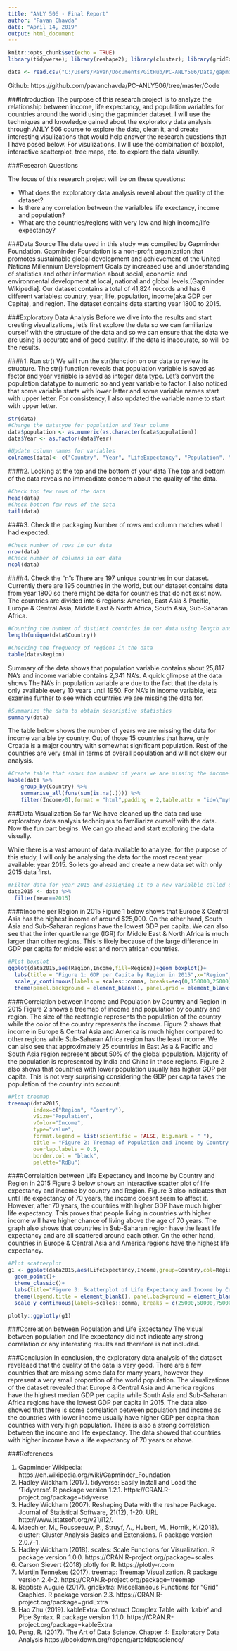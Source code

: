 ```yaml
---
title: "ANLY 506 - Final Report"
author: "Pavan Chavda"
date: "April 14, 2019"
output: html_document
---
```


```r
knitr::opts_chunk$set(echo = TRUE)
library(tidyverse); library(reshape2); library(cluster); library(gridExtra); library(knitr); library(treemap); library(kableExtra); library(plotly); library(scales)

data <- read.csv("C:/Users/Pavan/Documents/GitHub/PC-ANLY506/Data/gapminder.csv")
```
Github: https://github.com/pavanchavda/PC-ANLY506/tree/master/Code

###Introduction
The purpose of this research project is to analyze the relationship between income, life expectancy, and population variables for countries around the world using the gapminder dataset. I will use the techniques and knowledge gained about the exploratory data analysis through ANLY 506 course to explore the data, clean it, and create interesting visulizations that would help answer the research questions that I have posed below. For visulizations, I will use the combination of boxplot, interactive scatterplot, tree maps, etc. to explore the data visually.

###Research Questions

The focus of this research project will be on these questions:

* What does the exploratory data analysis reveal about the quality of the dataset?
* Is there any correlation between the varialbles life exectancy, income and population?
* What are the countries/regions with very low and high income/life expectancy?


###Data Source
The data used in this study was compiled by Gapminder Foundation. Gapminder Foundation is a non-profit organization that promotes sustainable global development and achievement of the United Nations Millennium Development Goals by increased use and understanding of statistics and other information about social, economic and environmental development at local, national and global levels.[Gapminder Wikipedia]. Our dataset contains a total of 41,824 records and has 6 different variables: country, year, life, population, income(aka GDP per Capita), and region. The dataset contains data starting year 1800 to  2015. 


###Exploratory Data Analysis
Before we dive into the results and start creating visualizations, let's first explore the data so we can familiarize ourself with the structure of the data and so we can ensure that the data we are using is accurate and of good quality. If the data is inaccurate, so will be the results.

####1. Run str()
We will run the str()function on our data to review its structure. The str() function reveals that population variable is saved as factor and year variable is saved as integer data type. Let's convert the population datatype to numeric so and year variable to factor. I also noticed that some variable starts with lower letter and some variable names start with upper letter. For consistency, I also updated the variable name to start with upper letter. 
```r
str(data)
#Change the datatype for population and Year column
data$population <- as.numeric(as.character(data$population))
data$Year <- as.factor(data$Year)

#Update column names for variables
colnames(data)<- c("Country", "Year", "LifeExpectancy", "Population", "Income", "Region")
```

####2. Looking at the top and the bottom of your data
The top and bottom of the data reveals no immeadiate concern about the quality of the data.
```r
#Check top few rows of the data
head(data)
#Check botton few rows of the data
tail(data)
```
####3. Check the packaging
Number of rows and column matches what I had expected.
```r
#Check number of rows in our data
nrow(data)
#Check number of columns in our data
ncol(data)
```
####4. Check the "n"s
There are 197 unique countries in our dataset. Currently there are 195 countries in the world, but our dataset contains data from year 1800 so there might be data for countries that do not exist now. The countries are divided into 6 regions: America, East Asia & Pacific, Europe & Central Asia, Middle East & North Africa, South Asia, Sub-Saharan Africa.
```r
#Counting the number of distinct countries in our data using length and unique
length(unique(data$Country))

#Checking the frequency of regions in the data
table(data$Region)
```

Summary of the data shows that population variable contains about 25,817 NA's and income variable contains 2,341 NA's. A quick glimpse at the data shows The NA's in population variable are due to the fact that the data is only available every 10 years until 1950. For NA's in income variable, lets examine further to see which countries we are missing the data for.
```r
#Summarize the data to obtain descriptive statistics
summary(data)
```

The table below shows the number of years we are missing the data for income varialble by country. Out of those 15 countries that have, only Croatia is a major country with somewhat significant population. Rest of the countries are very small in terms of overall population and will not skew our analysis.
```r
#Create table that shows the number of years we are missing the income data for 
kable(data %>%
    group_by(Country) %>%
    summarise_all(funs(sum(is.na(.)))) %>%
    filter(Income>0),format = "html",padding = 2,table.attr = "id=\"mytable\"")
```


###Data Visualization
So far We have cleaned up the data and use exploratory data analysis techniques to familiarize ourself with the data. Now the fun part begins. We can go ahead and start exploring the data visually.

While there is a vast amount of data available to analyze, for the purpose of this study, I will only be analysing the data for the most recent year available: year 2015. So lets go ahead and create a new data set with only 2015 data first.
```r
#Filter data for year 2015 and assigning it to a new varialble called data2015
data2015 <- data %>%
  filter(Year==2015)
```

####Income per Region in 2015
Figure 1 below shows that Europe & Central Asia has the highest income of around $25,000. On the other hand, South Asia and Sub-Saharan regions have the lowest GDP per capita. We can also see that the inter quartile range (IGR) for Middle East & North Africa is much larger than other regions. This is likely because of the large difference in GDP per capita for middle east and north african countries.
```r
#Plot boxplot 
ggplot(data2015,aes(Region,Income,fill=Region))+geom_boxplot()+
  labs(title = "Figure 1: GDP per Capita by Region in 2015",x="Region",y="Income(GDP per Capita)")+
  scale_y_continuous(labels = scales::comma, breaks=seq(0,150000,25000))+
  theme(panel.background = element_blank(), panel.grid = element_blank(),legend.position = "none",axis.text.x=element_text(angle = 10,vjust = 0),axis.title.x = element_blank())
```


####Correlation between Income and Population by Country and Region in 2015
Figure 2 shows a treemap of income and population by country and region. The size of the rectangle represents the population of the country while the color of the country represents the income. Figure 2 shows that income in Europe & Central Asia and America is much higher compared to other regions while Sub-Saharan Africa region has the least income. We can also see that approximately 25 countries in East Asia & Pacific and South Asia region represent about 50% of the global population. Majority of the population is represented by India and China in those regions. Figure 2 also shows that countries with lower population usually has higher GDP per capita. This is not very surprising considering the GDP per capita takes the population of the country into account. 
```r
#Plot treemap
treemap(data2015,
        index=c("Region", "Country"),
        vSize="Population",
        vColor="Income",
        type="value",
        format.legend = list(scientific = FALSE, big.mark = " "),
        title = "Figure 2: Treemap of Population and Income by Country and Region",
        overlap.labels = 0.5,
        border.col = "black",
        palette="RdBu")
```


####Correlaltion between Life Expectancy and Income by Country and Region in 2015
Figure 3 below shows an interactive scatter plot of life expectancy and income by country and Region. Figure 3 also indicates that until life expectancy of 70 years, the income doesnt seem to affect it. However, after 70 years, the countries with higher GDP have much higher life expectancy. This proves that people living in countries with higher income will have higher chance of living above the age of 70 years. The graph also shows that countries in Sub-Saharan region have the least life expectancy and are all scattered around each other. On the other hand, countries in Europe & Central Asia and America regions have the highest life expectancy.

```r
#Plot scatterplot
g1 <- ggplot(data2015,aes(LifeExpectancy,Income,group=Country,col=Region))+
  geom_point()+
  theme_classic()+
  labs(title="Figure 3: Scatterplot of Life Expectancy and Income by Country and Region")+
  theme(legend.title = element_blank(), panel.background = element_blank(), panel.grid = element_blank())+
  scale_y_continuous(labels=scales::comma, breaks = c(25000,50000,75000,100000))

plotly::ggplotly(g1)
```

###Correlation between Population and Life Expectancy
The visual between population and life expectancy did not indicate any strong correlation or any interesting results and therefore is not included.


###Conclusion
In conclusion, the exploratory data analysis of the dataset reveleaed that the quality of the data is very good. There are a few countries that are missing some data for many years, however they represent a very small proportion of the world population. The visualizations of the dataset revealed that Europe & Central Asia and America regions have the highest median GDP per capita while South Asia and Sub-Saharan Africa regions have the lowest GDP per capita in 2015. The data also showed that there is some correlation between population and income as the countries with lower income usually have higher GDP per capita than countries with very high population. There is also a strong correlation between the income and life expectancy. The data showed that countries with higher income have a life expectancy of 70 years or above.


###References

1. Gapminder Wikipedia: https://en.wikipedia.org/wiki/Gapminder_Foundation
2. Hadley Wickham (2017). tidyverse: Easily Install and Load the 'Tidyverse'. R package version 1.2.1.
  https://CRAN.R-project.org/package=tidyverse
3. Hadley Wickham (2007). Reshaping Data with the reshape Package. Journal of Statistical Software, 21(12),
  1-20. URL http://www.jstatsoft.org/v21/i12/.
4. Maechler, M., Rousseeuw, P., Struyf, A., Hubert, M., Hornik, K.(2018).  cluster: Cluster Analysis Basics
  and Extensions. R package version 2.0.7-1.
5. Hadley Wickham (2018). scales: Scale Functions for Visualization. R package version 1.0.0. https://CRAN.R-project.org/package=scales
6. Carson Sievert (2018) plotly for R. https://plotly-r.com
7. Martijn Tennekes (2017). treemap: Treemap Visualization. R package version 2.4-2. https://CRAN.R-project.org/package=treemap
8. Baptiste Auguie (2017). gridExtra: Miscellaneous Functions for "Grid" Graphics. R package version 2.3. https://CRAN.R-project.org/package=gridExtra
9. Hao Zhu (2019). kableExtra: Construct Complex Table with 'kable' and Pipe Syntax. R package version 1.1.0. https://CRAN.R-project.org/package=kableExtra
10. Peng, R. (2017). The Art of Data Science. Chapter 4: Exploratory Data Analysis https://bookdown.org/rdpeng/artofdatascience/ 

